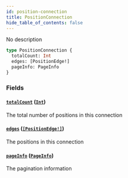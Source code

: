 ```yaml
---
id: position-connection
title: PositionConnection
hide_table_of_contents: false
---
```



No description

```graphql
type PositionConnection {
  totalCount: Int
  edges: [PositionEdge!]
  pageInfo: PageInfo
}
```


### Fields

#### [`totalCount`](#) ([`Int`](/docs/mainnet/graphql/scalars/int))

The total number of positions in this connection


#### [`edges`](#) ([`[PositionEdge!]`](/docs/mainnet/graphql/objects/position-edge))

The positions in this connection


#### [`pageInfo`](#) ([`PageInfo`](/docs/mainnet/graphql/objects/page-info))

The pagination information




